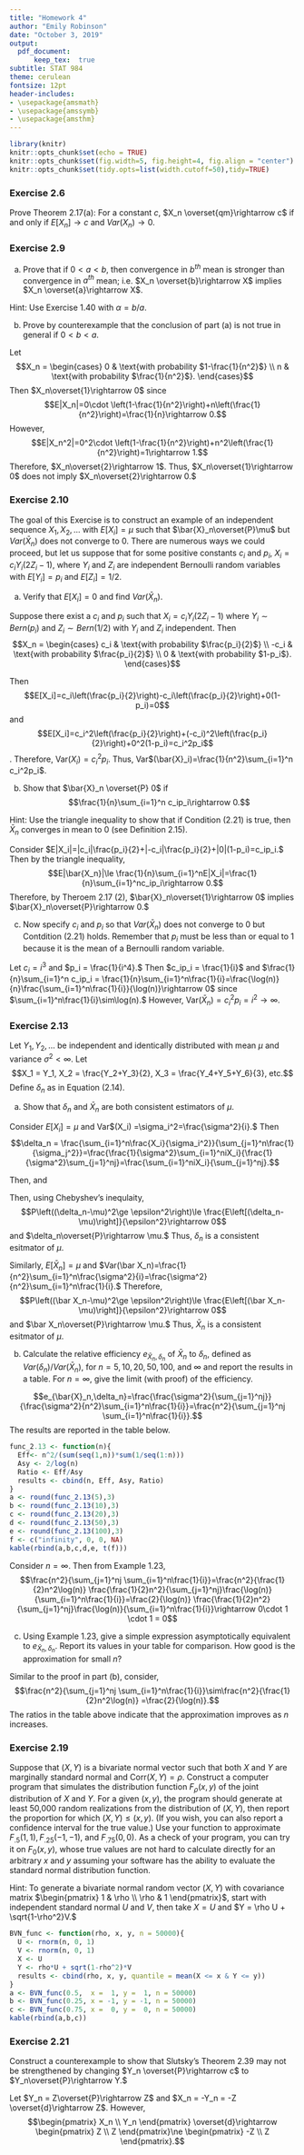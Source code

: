 ```yaml
---
title: "Homework 4"
author: "Emily Robinson"
date: "October 3, 2019"
output:
  pdf_document:
      keep_tex:  true
subtitle: STAT 984
theme: cerulean
fontsize: 12pt
header-includes:
- \usepackage{amsmath}
- \usepackage{amssymb}
- \usepackage{amsthm}
---
```


<style type="text/css">

h1.title {
  font-size: 18px;
  color: Black;
  text-align: center;
}
h3.subtitle{
  font-size: 12px;
  color: Black;
  text-align: center;
}
h4.author { /* Header 4 - and the author and data headers use this too  */
  font-size: 12px;
  font-family: "Times New Roman", Times, serif;
  color: Black;
  text-align: center;
}
h4.date { /* Header 4 - and the author and data headers use this too  */
  font-size: 12px;
  font-family: "Times New Roman", Times, serif;
  color: Black;
  text-align: center;
}
</style>

```r
library(knitr)
knitr::opts_chunk$set(echo = TRUE)
knitr::opts_chunk$set(fig.width=5, fig.height=4, fig.align = "center")
knitr::opts_chunk$set(tidy.opts=list(width.cutoff=50),tidy=TRUE)
```

### Exercise 2.6
Prove Theorem 2.17(a): For a constant $c$, $X_n \overset{qm}\rightarrow c$ if and only if $E[X_n]\rightarrow c$ and $Var(X_n) \rightarrow 0.$
\begin{proof}
Assume $E[X_n] \rightarrow c$ and Var$(X_n) \rightarrow 0.$ Then
\begin{align*}
E\left[(X_n-c)^2\right]&=E[X_n^2]-2cE[X_n]+c^2\\
&=Var(X_n)+\left(E[X]\right)^2-2cE[X_n]+c^2\\
&\rightarrow 0+c^2-2c^2+c^2\\
&=0.
\end{align*}
Therefore, for a constant $c$, if $E[X_n]\rightarrow c$ and $Var(X_n) \rightarrow 0.$, then $X_n \overset{qm}\rightarrow c$.

Now assume $E\left[(X_n-c)^2\right]\rightarrow 0.$ Then 
$$E\left[(X_n-c)^2\right]=Var(X_n)+(E[X]-c)^2.$$
Since $Var(X_n) \ge 0$ and $(E[X]-c)^2 \ge 0, Var(X_n) \rightarrow 0$ and $(E[X]-c)^2\rightarrow 0.$ Then since $f(x) = \sqrt{x}$ is a continuous function, $E[X_n]-c\rightarrow 0$ implies $E[X]\rightarrow c.$ Therefore, for a constant $c$, if $X_n \overset{qm}\rightarrow c$ then $E[X_n]\rightarrow c$ and $Var(X_n) \rightarrow 0.$

Thus, for a constant $c$, $X_n \overset{qm}\rightarrow c$ if and only if $E[X_n]\rightarrow c$ and $Var(X_n) \rightarrow 0.$
\end{proof}

### Exercise 2.9

(a) Prove that if $0<a<b$, then convergence in $b^{th}$ mean is stronger than convergence in $a^{th}$ mean; i.e. $X_n \overset{b}\rightarrow X$ implies $X_n \overset{a}\rightarrow X$.

Hint: Use Exercise 1.40 with $\alpha = b/a.$

\begin{proof}
Using the result from Exercise 1.40, we have 
\begin{align*}
&&(E|X_n-X|)^{b/a}&\le E|X_n-X|^{b/a}\\
&\implies&(E|X_n-X|^a)^{b/a}&\le E|X_n-X|^{b}\rightarrow 0\\
&\implies&(E|X_n-X|^a)^{b/a}\rightarrow 0\\
&\implies&E|X_n-X|^a\rightarrow 0.
\end{align*}
Thus, $X_n \overset{a}\rightarrow X$.
\end{proof}

(b) Prove by counterexample that the conclusion of part (a) is not true in general if $0 < b < a.$

Let $$X_n = \begin{cases}
                                   0 & \text{with probability $1-\frac{1}{n^2}$} \\
                                   n & \text{with probability $\frac{1}{n^2}$}.
  \end{cases}$$
  Then $X_n\overset{1}\rightarrow 0$ since 
  $$E|X_n|=0\cdot \left(1-\frac{1}{n^2}\right)+n\left(\frac{1}{n^2}\right)=\frac{1}{n}\rightarrow 0.$$
  However, 
  $$E|X_n^2|=0^2\cdot \left(1-\frac{1}{n^2}\right)+n^2\left(\frac{1}{n^2}\right)=1\rightarrow 1.$$
  Therefore, $X_n\overset{2}\rightarrow 1$. Thus, $X_n\overset{1}\rightarrow 0$ does not imply $X_n\overset{2}\rightarrow 0.$

### Exercise 2.10
The goal of this Exercise is to construct an example of an independent sequence $X_1, X_2, ...$ with $E[X_i] = \mu$ such that $\bar{X}_n\overset{P}\mu$ but $Var(\bar{X}_n)$ does not converge to 0. There are numerous ways we could proceed, but let us suppose that for some positive constants $c_i$ and $p_i$, $X_i = c_i Y_i(2Z_i - 1)$, where $Y_i$ and $Z_i$ are independent Bernoulli random variables with $E[Y_i] = p_i$ and $E[Z_i] = 1/2.$

(a) Verify that $E[X_i] = 0$ and find $Var(\bar{X}_n).$

Suppose there exist a $c_i$ and $p_i$ such that $X_i = c_iY_i(2Z_i-1)$ where $Y_i\sim Bern(p_i)$ and $Z_i\sim Bern(1/2)$ with $Y_i$ and $Z_i$ independent. Then 
$$X_n = \begin{cases}
                                   c_i & \text{with probability $\frac{p_i}{2}$} \\
                                   -c_i & \text{with probability $\frac{p_i}{2}$} \\
                                   0 & \text{with probability $1-p_i$}.
  \end{cases}$$

Then $$E[X_i]=c_i\left(\frac{p_i}{2}\right)-c_i\left(\frac{p_i}{2}\right)+0(1-p_i)=0$$
and $$E[X_i]=c_i^2\left(\frac{p_i}{2}\right)+(-c_i)^2\left(\frac{p_i}{2}\right)+0^2(1-p_i)=c_i^2p_i$$.
Therefore, Var$(X_i) = c_i^2p_i.$ Thus, Var$(\bar{X}_i)=\frac{1}{n^2}\sum_{i=1}^n c_i^2p_i$.

(b) Show that $\bar{X}_n \overset{P} 0$ if $$\frac{1}{n}\sum_{i=1}^n c_ip_i\rightarrow 0.$$

Hint: Use the triangle inequality to show that if Condition (2.21) is true, then $\bar{X}_n$ converges in mean to 0 (see Definition 2.15). 

Consider $E|X_i|=|c_i|\frac{p_i}{2}+|-c_i|\frac{p_i}{2}+|0|(1-p_i)=c_ip_i.$ Then by the triangle inequality, 
$$E|\bar{X_n}|\le \frac{1}{n}\sum_{i=1}^nE|X_i|=\frac{1}{n}\sum_{i=1}^nc_ip_i\rightarrow 0.$$ Therefore, by Theroem 2.17 (2), $\bar{X}_n\overset{1}\rightarrow 0$ implies $\bar{X}_n\overset{P}\rightarrow 0.$

(c) Now specify $c_i$ and $p_i$ so that $Var(\bar{X}_n)$ does not converge to 0 but Contdition (2.21) holds. Remember that $p_i$ must be less than or equal to 1 because it is the mean of a Bernoulli random variable.

Let $c_i=i^3$ and $p_i = \frac{1}{i^4}.$ Then $c_ip_i = \frac{1}{i}$ and $\frac{1}{n}\sum_{i=1}^n c_ip_i = \frac{1}{n}\sum_{i=1}^n\frac{1}{i}=\frac{\log(n)}{n}\frac{\sum_{i=1}^n\frac{1}{i}}{\log(n)}\rightarrow 0$ since $\sum_{i=1}^n\frac{1}{i}\sim\log(n).$ However, Var$(\bar{X}_n) = c_i^2p_i=i^2\rightarrow \infty.$

### Exercise 2.13
Let $Y_1, Y_2,...$ be independent and identically distributed with mean $\mu$ and variance $\sigma^2 < \infty.$ Let
$$X_1 = Y_1,  X_2 = \frac{Y_2+Y_3}{2},  X_3 = \frac{Y_4+Y_5+Y_6}{3}, etc.$$
Define $\delta_n$ as in Equation (2.14).

(a) Show that $\delta_n$ and $\bar{X}_n$ are both consistent estimators of $\mu.$

Consider $E[X_i]=\mu$ and Var$(X_i) =\sigma_i^2=\frac{\sigma^2}{i}.$ Then $$\delta_n = \frac{\sum_{i=1}^n\frac{X_i}{\sigma_i^2}}{\sum_{j=1}^n\frac{1}{\sigma_j^2}}=\frac{\frac{1}{\sigma^2}\sum_{i=1}^niX_i}{\frac{1}{\sigma^2}\sum_{j=1}^nj}=\frac{\sum_{i=1}^niX_i}{\sum_{j=1}^nj}.$$

Then,
\begin{align*}
E[\delta_n]&=E\left[\frac{\sum_{i=1}^niX_i}{\sum_{j=1}^nj}\right]\\
&=\frac{\sum_{i=1}^niE[X_i]}{\sum_{j=1}^nj}\\
&=\frac{\mu \sum_{i=1}^ni}{\sum_{j=1}^nj}\\
&=\mu
\end{align*}
and
\begin{align*}
Var[\delta_n]&=Var\left[\frac{\sum_{i=1}^niX_i}{\sum_{j=1}^nj}\right]\\
&=\frac{\sum_{i=1}^ni^2Var[X_i]}{\left(\sum_{j=1}^nj\right)^2}\\
&=\frac{\sum_{i=1}^ni^2\frac{\sigma^2}{i}}{\left(\sum_{j=1}^nj\right)^2}\\
&=\frac{\sigma^2\sum_{i=1}^ni}{\left(\sum_{j=1}^nj\right)^2}\\
&=\frac{\sigma^2}{\sum_{j=1}^nj}.
\end{align*}

Then, using Chebyshev's inequlaity,
$$P\left((\delta_n-\mu)^2\ge \epsilon^2\right)\le \frac{E\left[(\delta_n-\mu)\right]}{\epsilon^2}\rightarrow 0$$ and $\delta_n\overset{P}\rightarrow \mu.$ Thus, $\delta_n$ is a consistent esitmator of $\mu.$

Similarly, $E[\bar X_n]=\mu$ and $Var(\bar X_n)=\frac{1}{n^2}\sum_{i=1}^n\frac{\sigma^2}{i}=\frac{\sigma^2}{n^2}\sum_{i=1}^n\frac{1}{i}.$ Therefore, $$P\left((\bar X_n-\mu)^2\ge \epsilon^2\right)\le \frac{E\left[(\bar X_n-\mu)\right]}{\epsilon^2}\rightarrow 0$$ and $\bar X_n\overset{P}\rightarrow \mu.$ Thus, $\bar X_n$ is a consistent esitmator of $\mu.$

(b) Calculate the relative efficiency $e_{\bar{X}_n,\delta_n}$ of $\bar{X}_n$ to $\delta_n$, defined as $Var(\delta_n)/Var(\bar{X}_n)$, for $n = 5,10, 20, 50, 100,$ and $\infty$ and report the results in a table. For $n = \infty$, give the limit (with proof) of the efficiency.

$$e_{\bar{X}_n,\delta_n}=\frac{\frac{\sigma^2}{\sum_{j=1}^nj}}{\frac{\sigma^2}{n^2}\sum_{i=1}^n\frac{1}{i}}=\frac{n^2}{\sum_{j=1}^nj \sum_{i=1}^n\frac{1}{i}}.$$ The results are reported in the table below.

```r
func_2.13 <- function(n){
  Eff<- n^2/(sum(seq(1,n))*sum(1/seq(1:n)))
  Asy <- 2/log(n)
  Ratio <- Eff/Asy
  results <- cbind(n, Eff, Asy, Ratio)
}
a <- round(func_2.13(5),3)
b <- round(func_2.13(10),3)
c <- round(func_2.13(20),3)
d <- round(func_2.13(50),3)
e <- round(func_2.13(100),3)
f <- c("infinity", 0, 0, NA)
kable(rbind(a,b,c,d,e, t(f)))
```

Consider $n = \infty.$ Then from Example 1.23, $$\frac{n^2}{\sum_{j=1}^nj \sum_{i=1}^n\frac{1}{i}}=\frac{n^2}{\frac{1}{2}n^2\log(n)} \frac{\frac{1}{2}n^2}{\sum_{j=1}^nj}\frac{\log(n)}{\sum_{i=1}^n\frac{1}{i}}=\frac{2}{\log(n)} \frac{\frac{1}{2}n^2}{\sum_{j=1}^nj}\frac{\log(n)}{\sum_{i=1}^n\frac{1}{i}}\rightarrow 0\cdot 1 \cdot 1 = 0$$

(c) Using Example 1.23, give a simple expression asymptotically equivalent to $e_{\bar{X}_n,\delta_n}$. Report its values in your table for comparison. How good is the approximation for small $n$?

Similar to the proof in part (b), consider, 
$$\frac{n^2}{\sum_{j=1}^nj \sum_{i=1}^n\frac{1}{i}}\sim\frac{n^2}{\frac{1}{2}n^2\log(n)} =\frac{2}{\log(n)}.$$ The ratios in the table above indicate that the approximation improves as $n$ increases.

\vspace{40pt}

### Exercise 2.19
Suppose that $(X, Y)$ is a bivariate normal vector such that both $X$ and $Y$ are marginally standard normal and Corr$(X,Y) = \rho$. Construct a computer program that simulates the distribution function $F_\rho(x,y)$ of the joint distribution of $X$ and $Y$. For a given $(x,y)$, the program should generate at least 50,000 random realizations from the distribution of $(X,Y)$, then report the proportion for which $(X,Y) \le (x,y)$. (If you wish, you can also report a confidence interval for the true value.) Use your function to approximate $F_{.5}(1,1), F_{.25}(-1,-1),$ and
$F_{.75}(0,0)$. As a check of your program, you can try it on $F_0(x,y)$, whose true values are not hard to calculate directly for an arbitrary $x$ and $y$ assuming your software has the ability to evaluate the standard normal distribution function.

Hint: To generate a bivariate normal random vector $(X,Y)$ with covariance matrix 
$\begin{pmatrix} 
1 & \rho \\
\rho & 1 
\end{pmatrix}$,
start with independent standard normal $U$ and $V$, then take $X = U$ and $Y = \rho U + \sqrt{1-\rho^2}V.$

```r
BVN_func <- function(rho, x, y, n = 50000){
  U <- rnorm(n, 0, 1)
  V <- rnorm(n, 0, 1)
  X <- U
  Y <- rho*U + sqrt(1-rho^2)*V
  results <- cbind(rho, x, y, quantile = mean(X <= x & Y <= y))
}  
a <- BVN_func(0.5,  x =  1, y =  1, n = 50000)
b <- BVN_func(0.25, x = -1, y = -1, n = 50000)
c <- BVN_func(0.75, x =  0, y =  0, n = 50000)
kable(rbind(a,b,c))
```

### Exercise 2.21
Construct a counterexample to show that Slutsky's Theorem 2.39 may not be strengthened by changing $Y_n \overset{P}\rightarrow c$ to $Y_n\overset{P}\rightarrow Y.$

Let $Y_n = Z\overset{P}\rightarrow Z$ and $X_n = -Y_n = -Z \overset{d}\rightarrow Z$. However, 
$$\begin{pmatrix} X_n \\ Y_n \end{pmatrix} \overset{d}\rightarrow \begin{pmatrix} Z \\ Z \end{pmatrix}\ne \begin{pmatrix} -Z \\ Z \end{pmatrix}.$$

